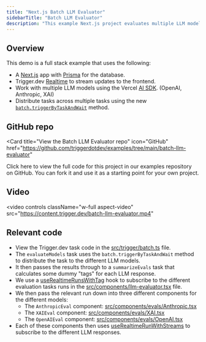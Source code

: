 ```yaml
---
title: "Next.js Batch LLM Evaluator"
sidebarTitle: "Batch LLM Evaluator"
description: "This example Next.js project evaluates multiple LLM models using the Vercel AI SDK and streams updates to the frontend using Trigger.dev Realtime."
---
```



## Overview

This demo is a full stack example that uses the following:

- A [Next.js](https://nextjs.org/) app with [Prisma](https://www.prisma.io/) for the database.
- Trigger.dev [Realtime](https://trigger.dev/launchweek/0/realtime) to stream updates to the frontend.
- Work with multiple LLM models using the Vercel [AI SDK](https://sdk.vercel.ai/docs/introduction). (OpenAI, Anthropic, XAI)
- Distribute tasks across multiple tasks using the new [`batch.triggerByTaskAndWait`](https://trigger.dev/docs/triggering#batch-triggerbytaskandwait) method.

## GitHub repo

<Card
  title="View the Batch LLM Evaluator repo"
  icon="GitHub"
  href="https://github.com/triggerdotdev/examples/tree/main/batch-llm-evaluator"
>
  Click here to view the full code for this project in our examples repository on GitHub. You can
  fork it and use it as a starting point for your own project.
</Card>

## Video

<video
  controls
  className="w-full aspect-video"
  src="https://content.trigger.dev/batch-llm-evaluator.mp4"
></video>

## Relevant code

- View the Trigger.dev task code in the [src/trigger/batch.ts](https://github.com/triggerdotdev/examples/blob/main/batch-llm-evaluator/src/trigger/batch.ts) file.
- The `evaluateModels` task uses the `batch.triggerByTaskAndWait` method to distribute the task to the different LLM models.
- It then passes the results through to a `summarizeEvals` task that calculates some dummy "tags" for each LLM response.
- We use a [useRealtimeRunsWithTag](/realtime/react-hooks/subscribe#userealtimerunswithtag) hook to subscribe to the different evaluation tasks runs in the [src/components/llm-evaluator.tsx](https://github.com/triggerdotdev/examples/blob/main/batch-llm-evaluator/src/components/llm-evaluator.tsx) file.
- We then pass the relevant run down into three different components for the different models:
  - The `AnthropicEval` component: [src/components/evals/Anthropic.tsx](https://github.com/triggerdotdev/examples/blob/main/batch-llm-evaluator/src/components/evals/Anthropic.tsx)
  - The `XAIEval` component: [src/components/evals/XAI.tsx](https://github.com/triggerdotdev/examples/blob/main/batch-llm-evaluator/src/components/evals/XAI.tsx)
  - The `OpenAIEval` component: [src/components/evals/OpenAI.tsx](https://github.com/triggerdotdev/examples/blob/main/batch-llm-evaluator/src/components/evals/OpenAI.tsx)
- Each of these components then uses [useRealtimeRunWithStreams](/realtime/react-hooks/streams) to subscribe to the different LLM responses.

<RealtimeLearnMore />
